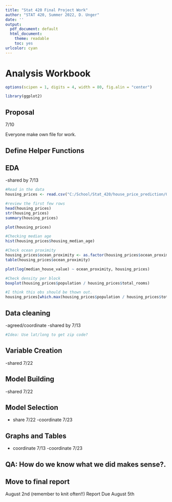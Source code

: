 ```yaml
---
title: "Stat 420 Final Project Work"
author: "STAT 420, Summer 2022, D. Unger"
date: ''
output:
  pdf_document: default
  html_document: 
    theme: readable
    toc: yes  
urlcolor: cyan
---
```


# Analysis Workbook


```r
options(scipen = 1, digits = 4, width = 80, fig.alin = "center")

library(ggplot2)
```

## Proposal
7/10

Everyone make own file for work. 

## Define Helper Functions

## EDA
-shared by 7/13

```r
#Read in the data
housing_prices <- read.csv("C:/School/Stat_420/house_price_prediction/000_Data/california-housing-prices/housing.csv")

#review the first few rows
head(housing_prices)
str(housing_prices)
summary(housing_prices)

plot(housing_prices)

#Checking median age
hist(housing_prices$housing_median_age)

#Check ocean proximity
housing_prices$ocean_proximity <- as.factor(housing_prices$ocean_proximity)
table(housing_prices$ocean_proximity)

plot(log(median_house_value) ~ ocean_proximity, housing_prices)

#Check density per block 
boxplot(housing_prices$population / housing_prices$total_rooms)

#I think this obs should be thown out.
housing_prices[which.max(housing_prices$population / housing_prices$total_rooms),]
```


## Data cleaning
-agreed/coordinate
-shared by 7/13

```r
#Idea: Use lat/long to get zip code?
```


## Variable Creation
-shared 7/22

## Model Building
-shared 7/22

## Model Selection
- share 7/22
-coordinate 7/23

## Graphs and Tables  
- coordinate 7/13
-coordinate 7/23 

## QA: How do we know what we did makes sense?.

## Move to final report
August 2nd (remember to knit often!!)
Report Due August 5th
